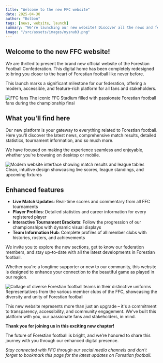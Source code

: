 ```yaml
---
title: "Welcome to the new FFC website"
date: 2025-04-30
author: "Bolbon"
tags: [news, website, launch]
summary: "We're launching our new website! Discover all the news and features of the new Forestian Football Confederation page."
image: "/src/assets/images/nysnub3.png"
---
```



## Welcome to the new FFC website!

We are thrilled to present the brand new official website of the Forestian Football Confederation. This digital home has been completely redesigned to bring you closer to the heart of Forestian football like never before.

This launch marks a significant milestone for our federation, offering a modern, accessible, and feature-rich platform for all fans and stakeholders.

<div className="flex flex-col items-center justify-center my-2">
  <Image 
    src={Banner} 
    alt="FFC fans" 
    className="rounded-xl shadow-lg h-80 w-full object-cover -mb-4" 
    quality={40} 
    format="webp" 
  />
  <span className="mt-2 text-xs text-green-100 font-normal w-full text-left">
    The iconic FFC Stadium filled with passionate Forestian football fans during the championship final
  </span>
</div>

## What you'll find here

Our new platform is your gateway to everything related to Forestian football. Here you'll discover the latest news, comprehensive match results, detailed statistics, tournament information, and so much more.

We have focused on making the experience seamless and enjoyable, whether you're browsing on desktop or mobile.

<div className="flex flex-col items-center justify-center my-2">
  <Image 
    src={Banner} 
    alt="Modern website interface showing match results and league tables" 
    className="rounded-xl shadow-lg h-80 w-full object-cover -mb-4" 
    quality={30} 
    format="webp" 
  />
  <span className="mt-2 text-xs text-green-100 font-normal w-full text-left">
    Clean, intuitive design showcasing live scores, league standings, and upcoming fixtures
  </span>
</div>

## Enhanced features

- **Live Match Updates**: Real-time scores and commentary from all FFC tournaments
- **Player Profiles**: Detailed statistics and career information for every registered player
- **Interactive Tournament Brackets**: Follow the progression of our championships with dynamic visual displays
- **Team Information Hub**: Complete profiles of all member clubs with histories, rosters, and achievements

We invite you to explore the new sections, get to know our federation members, and stay up-to-date with all the latest developments in Forestian football.

Whether you're a longtime supporter or new to our community, this website is designed to enhance your connection to the beautiful game as played in our region.

<div className="flex flex-col items-center justify-center my-2">
  <Image 
    src={Banner} 
    alt="Collage of diverse Forestian football teams in their distinctive uniforms" 
    className="rounded-xl shadow-lg h-80 w-full object-cover -mb-4" 
    quality={30} 
    format="webp" 
  />
  <span className="mt-2 text-xs text-green-100 font-normal w-full text-left">
    Representatives from the various member clubs of the FFC, showcasing the diversity and unity of Forestian football
  </span>
</div>

This new website represents more than just an upgrade – it's a commitment to transparency, accessibility, and community engagement. We've built this platform with you, our passionate fans and stakeholders, in mind.

**Thank you for joining us in this exciting new chapter!**

The future of Forestian football is bright, and we're honored to share this journey with you through our enhanced digital presence.

*Stay connected with FFC through our social media channels and don't forget to bookmark this page for the latest updates on Forestian football.*